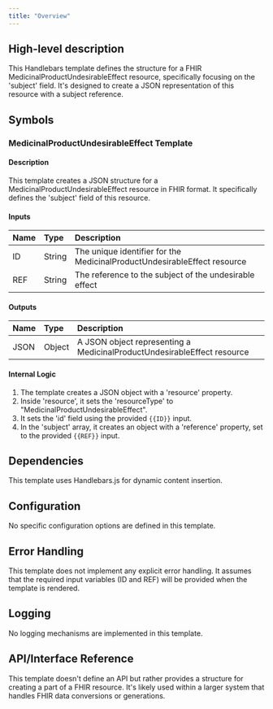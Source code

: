 ```yaml
---
title: "Overview"
---
```


## High-level description
This Handlebars template defines the structure for a FHIR MedicinalProductUndesirableEffect resource, specifically focusing on the 'subject' field. It's designed to create a JSON representation of this resource with a subject reference.

## Symbols

### MedicinalProductUndesirableEffect Template
#### Description
This template creates a JSON structure for a MedicinalProductUndesirableEffect resource in FHIR format. It specifically defines the 'subject' field of this resource.

#### Inputs
| Name | Type | Description |
|:-----|:-----|:------------|
| ID | String | The unique identifier for the MedicinalProductUndesirableEffect resource |
| REF | String | The reference to the subject of the undesirable effect |

#### Outputs
| Name | Type | Description |
|:-----|:-----|:------------|
| JSON | Object | A JSON object representing a MedicinalProductUndesirableEffect resource |

#### Internal Logic
1. The template creates a JSON object with a 'resource' property.
2. Inside 'resource', it sets the 'resourceType' to "MedicinalProductUndesirableEffect".
3. It sets the 'id' field using the provided `{{ID}}` input.
4. In the 'subject' array, it creates an object with a 'reference' property, set to the provided `{{REF}}` input.

## Dependencies
This template uses Handlebars.js for dynamic content insertion.

## Configuration
No specific configuration options are defined in this template.

## Error Handling
This template does not implement any explicit error handling. It assumes that the required input variables (ID and REF) will be provided when the template is rendered.

## Logging
No logging mechanisms are implemented in this template.

## API/Interface Reference
This template doesn't define an API but rather provides a structure for creating a part of a FHIR resource. It's likely used within a larger system that handles FHIR data conversions or generations.
